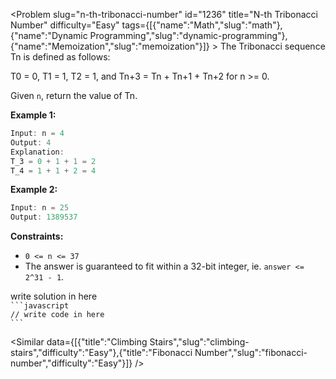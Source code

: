 
<Problem slug="n-th-tribonacci-number" id="1236" title="N-th Tribonacci Number" difficulty="Easy" tags={[{"name":"Math","slug":"math"},{"name":"Dynamic Programming","slug":"dynamic-programming"},{"name":"Memoization","slug":"memoization"}]} >
    The Tribonacci sequence Tn is defined as follows: 

T0 = 0, T1 = 1, T2 = 1, and Tn+3 = Tn + Tn+1 + Tn+2 for n >= 0.

Given `n`, return the value of Tn.

**Example 1:**

```javascript 
Input: n = 4
Output: 4
Explanation:
T_3 = 0 + 1 + 1 = 2
T_4 = 1 + 1 + 2 = 4
```

**Example 2:**

```javascript 
Input: n = 25
Output: 1389537
```

**Constraints:**

*   `0 <= n <= 37`
*   The answer is guaranteed to fit within a 32-bit integer, ie. `answer <= 2^31 - 1`.
</Problem >

<Solution>
write solution in here
</Solution>

<Code>
```javascript
// write code in here
```
</Code>

<Similar data={[{"title":"Climbing Stairs","slug":"climbing-stairs","difficulty":"Easy"},{"title":"Fibonacci Number","slug":"fibonacci-number","difficulty":"Easy"}]} />
